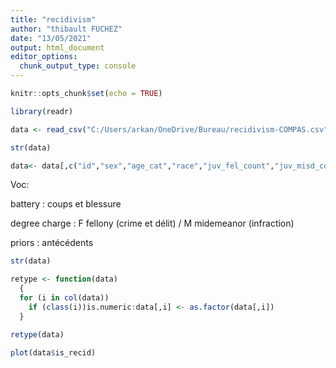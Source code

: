 ```yaml
---
title: "recidivism"
author: "thibault FUCHEZ"
date: "13/05/2021"
output: html_document
editor_options: 
  chunk_output_type: console
---
```


```r
knitr::opts_chunk$set(echo = TRUE)
```

```r
library(readr)
```

```r
data <- read_csv("C:/Users/arkan/OneDrive/Bureau/recidivism-COMPAS.csv")
```

```r
str(data)
```

```r
data<- data[,c("id","sex","age_cat","race","juv_fel_count","juv_misd_count","juv_other_count", "priors_count", "c_jail_in","c_jail_out","c_charge_degree","c_charge_desc","is_recid")]
```

Voc: 

battery : coups et blessure

degree charge : F fellony (crime et délit) / M midemeanor (infraction)

priors : antécédents

```r
str(data)
```

```r
retype <- function(data)
  {
  for (i in col(data))
    if (class(i))is.numeric:data[,i] <- as.factor(data[,i])
  }
```

```r
retype(data)
```


```r
plot(data$is_recid)
```


